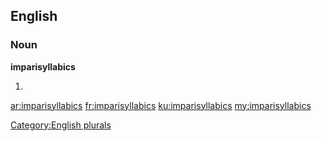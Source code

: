 ==English==

===Noun===
'''imparisyllabics'''

# {{plural of|imparisyllabic}}

[[Category:English plurals]]

[[ar:imparisyllabics]]
[[fr:imparisyllabics]]
[[ku:imparisyllabics]]
[[my:imparisyllabics]]